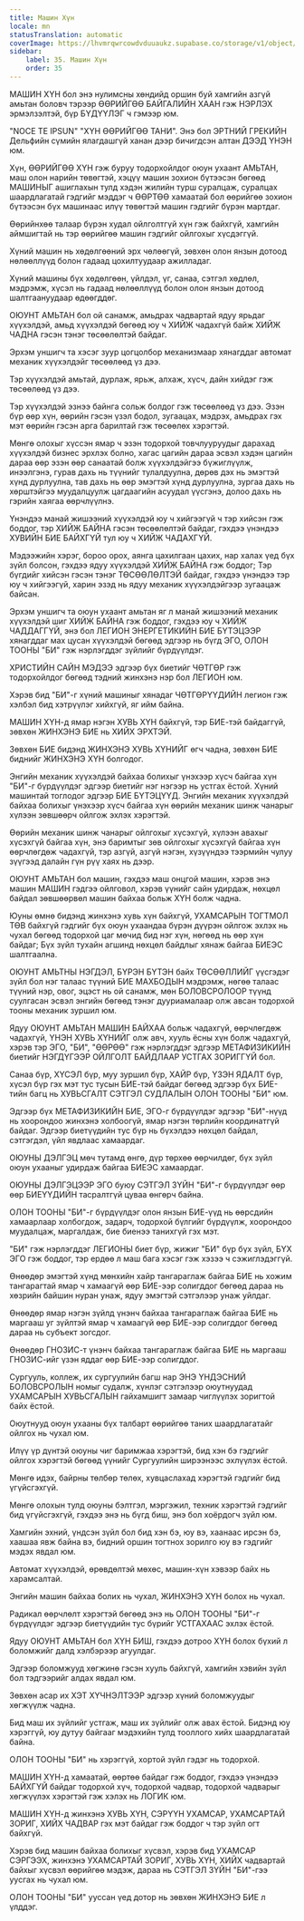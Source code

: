```yaml
---
title: Машин Хүн
locale: mn
statusTranslation: automatic
coverImage: https://lhvmrqwrcowdvduuaukz.supabase.co/storage/v1/object/public/strapi-uploads/small_cover-educacion-fundamental.webp-2d51a7828a2b1309555be27f7e2a61a0.webp
sidebar:
    label: 35. Машин Хүн
    order: 35
---
```

МАШИН ХҮН бол энэ нулимсны хөндийд оршин буй хамгийн азгүй амьтан боловч тэрээр ӨӨРИЙГӨӨ БАЙГАЛИЙН ХААН гэж НЭРЛЭХ эрмэлзэлтэй, бүр БҮДҮҮЛЭГ ч гэмээр юм.

"NOCE TE IPSUN" "ХҮН ӨӨРИЙГӨӨ ТАНИ". Энэ бол ЭРТНИЙ ГРЕКИЙН Дельфийн сүмийн ялагдашгүй ханан дээр бичигдсэн алтан ДЭЭД ҮНЭН юм.

Хүн, ӨӨРИЙГӨӨ ХҮН гэж буруу тодорхойлдог оюун ухаант АМЬТАН, маш олон нарийн төвөгтэй, хэцүү машин зохион бүтээсэн бөгөөд МАШИНЫГ ашиглахын тулд хэдэн жилийн турш суралцаж, суралцах шаардлагатай гэдгийг мэддэг ч ӨӨРТӨӨ хамаатай бол өөрийгөө зохион бүтээсэн бүх машинаас илүү төвөгтэй машин гэдгийг бүрэн мартдаг.

Өөрийнхөө талаар бүрэн худал ойлголтгүй хүн гэж байхгүй, хамгийн аймшигтай нь тэр өөрийгөө машин гэдгийг ойлгохыг хүсдэггүй.

Хүний машин нь хөдөлгөөний эрх чөлөөгүй, зөвхөн олон янзын дотоод нөлөөллүүд болон гадаад цохилтуудаар ажилладаг.

Хүний машины бүх хөдөлгөөн, үйлдэл, үг, санаа, сэтгэл хөдлөл, мэдрэмж, хүсэл нь гадаад нөлөөллүүд болон олон янзын дотоод шалтгаануудаар өдөөгддөг.

ОЮУНТ АМЬТАН бол ой санамж, амьдрах чадвартай ядуу ярьдаг хүүхэлдэй, амьд хүүхэлдэй бөгөөд юу ч ХИЙЖ чадахгүй байж ХИЙЖ ЧАДНА гэсэн тэнэг төсөөлөлтэй байдаг.

Эрхэм уншигч та хэсэг зуур цогцолбор механизмаар хянагддаг автомат механик хүүхэлдэйг төсөөлөөд үз дээ.

Тэр хүүхэлдэй амьтай, дурлаж, ярьж, алхаж, хүсч, дайн хийдэг гэж төсөөлөөд үз дээ.

Тэр хүүхэлдэй эзнээ байнга сольж болдог гэж төсөөлөөд үз дээ. Эзэн бүр өөр хүн, өөрийн гэсэн үзэл бодол, зугаацах, мэдрэх, амьдрах гэх мэт өөрийн гэсэн арга барилтай гэж төсөөлөх хэрэгтэй.

Мөнгө олохыг хүссэн ямар ч эзэн тодорхой товчлууруудыг дарахад хүүхэлдэй бизнес эрхлэх болно, хагас цагийн дараа эсвэл хэдэн цагийн дараа өөр эзэн өөр санаатай болж хүүхэлдэйгээ бүжиглүүлж, инээлгэнэ, гурав дахь нь түүнийг тулалдуулна, дөрөв дэх нь эмэгтэй хүнд дурлуулна, тав дахь нь өөр эмэгтэй хүнд дурлуулна, зургаа дахь нь хөрштэйгээ муудалцуулж цагдаагийн асуудал үүсгэнэ, долоо дахь нь гэрийн хаягаа өөрчлүүлнэ.

Үнэндээ манай жишээний хүүхэлдэй юу ч хийгээгүй ч тэр хийсэн гэж боддог, тэр ХИЙЖ БАЙНА гэсэн төсөөлөлтэй байдаг, гэхдээ үнэндээ ХУВИЙН БИЕ БАЙХГҮЙ тул юу ч ХИЙЖ ЧАДАХГҮЙ.

Мэдээжийн хэрэг, бороо орох, аянга цахилгаан цахих, нар халах үед бүх зүйл болсон, гэхдээ ядуу хүүхэлдэй ХИЙЖ БАЙНА гэж боддог; Тэр бүгдийг хийсэн гэсэн тэнэг ТӨСӨӨЛӨЛТЭЙ байдаг, гэхдээ үнэндээ тэр юу ч хийгээгүй, харин эзэд нь ядуу механик хүүхэлдэйгээр зугаацаж байсан.

Эрхэм уншигч та оюун ухаант амьтан яг л манай жишээний механик хүүхэлдэй шиг ХИЙЖ БАЙНА гэж боддог, гэхдээ юу ч ХИЙЖ ЧАДДАГГҮЙ, энэ бол ЛЕГИОН ЭНЕРГЕТИКИЙН БИЕ БҮТЭЦЭЭР хянагддаг мах цусан хүүхэлдэй бөгөөд эдгээр нь бүгд ЭГО, ОЛОН ТООНЫ "БИ" гэж нэрлэгддэг зүйлийг бүрдүүлдэг.

ХРИСТИЙН САЙН МЭДЭЭ эдгээр бүх биетийг ЧӨТГӨР гэж тодорхойлдог бөгөөд тэдний жинхэнэ нэр бол ЛЕГИОН юм.

Хэрэв бид "БИ"-г хүний машиныг хянадаг ЧӨТГӨРҮҮДИЙН легион гэж хэлбэл бид хэтрүүлэг хийхгүй, яг ийм байна.

МАШИН ХҮН-д ямар нэгэн ХУВЬ ХҮН байхгүй, тэр БИЕ-тэй байдаггүй, зөвхөн ЖИНХЭНЭ БИЕ нь ХИЙХ ЭРХТЭЙ.

Зөвхөн БИЕ бидэнд ЖИНХЭНЭ ХУВЬ ХҮНИЙГ өгч чадна, зөвхөн БИЕ биднийг ЖИНХЭНЭ ХҮН болгодог.

Энгийн механик хүүхэлдэй байхаа болихыг үнэхээр хүсч байгаа хүн "БИ"-г бүрдүүлдэг эдгээр биетийг нэг нэгээр нь устгах ёстой. Хүний машинтай тоглодог эдгээр БИЕ БҮТЭЦҮҮД. Энгийн механик хүүхэлдэй байхаа болихыг үнэхээр хүсч байгаа хүн өөрийн механик шинж чанарыг хүлээн зөвшөөрч ойлгож эхлэх хэрэгтэй.

Өөрийн механик шинж чанарыг ойлгохыг хүсэхгүй, хүлээн авахыг хүсэхгүй байгаа хүн, энэ баримтыг зөв ойлгохыг хүсэхгүй байгаа хүн өөрчлөгдөж чадахгүй, тэр азгүй, азгүй нэгэн, хүзүүндээ тээрмийн чулуу зүүгээд далайн гүн рүү хаях нь дээр.

ОЮУНТ АМЬТАН бол машин, гэхдээ маш онцгой машин, хэрэв энэ машин МАШИН гэдгээ ойлговол, хэрэв үүнийг сайн удирдаж, нөхцөл байдал зөвшөөрвөл машин байхаа больж ХҮН болж чадна.

Юуны өмнө бидэнд жинхэнэ хувь хүн байхгүй, УХАМСАРЫН ТОГТМОЛ ТӨВ байхгүй гэдгийг бүх оюун ухаандаа бүрэн дүүрэн ойлгож эхлэх нь чухал бөгөөд тодорхой цаг мөчид бид нэг хүн, нөгөөд нь өөр хүн байдаг; Бүх зүйл тухайн агшинд нөхцөл байдлыг хянаж байгаа БИЕЭС шалтгаална.

ОЮУНТ АМЬТНЫ НЭГДЭЛ, БҮРЭН БҮТЭН байх ТӨСӨӨЛЛИЙГ үүсгэдэг зүйл бол нэг талаас түүний БИЕ МАХБОДЫН мэдрэмж, нөгөө талаас түүний нэр, овог, эцэст нь ой санамж, мөн БОЛОВСРОЛООР түүнд суулгасан эсвэл энгийн бөгөөд тэнэг дууриамалаар олж авсан тодорхой тооны механик зуршил юм.

Ядуу ОЮУНТ АМЬТАН МАШИН БАЙХАА больж чадахгүй, өөрчлөгдөж чадахгүй, ҮНЭН ХУВЬ ХҮНИЙГ олж авч, хууль ёсны хүн болж чадахгүй, хэрэв тэр ЭГО, "БИ", "ӨӨРӨӨ" гэж нэрлэгддэг эдгээр МЕТАФИЗИКИЙН биетийг НЭГДҮГЭЭР ОЙЛГОЛТ БАЙДЛААР УСТГАХ ЗОРИГГҮЙ бол.

Санаа бүр, ХҮСЭЛ бүр, муу зуршил бүр, ХАЙР бүр, ҮЗЭН ЯДАЛТ бүр, хүсэл бүр гэх мэт тус тусын БИЕ-тэй байдаг бөгөөд эдгээр бүх БИЕ-тийн багц нь ХУВЬСГАЛТ СЭТГЭЛ СУДЛАЛЫН ОЛОН ТООНЫ "БИ" юм.

Эдгээр бүх МЕТАФИЗИКИЙН БИЕ, ЭГО-г бүрдүүлдэг эдгээр "БИ"-нүүд нь хоорондоо жинхэнэ холбоогүй, ямар нэгэн төрлийн координатгүй байдаг. Эдгээр биетүүдийн тус бүр нь бүхэлдээ нөхцөл байдал, сэтгэгдэл, үйл явдлаас хамаардаг.

ОЮУНЫ ДЭЛГЭЦ мөч тутамд өнгө, дүр төрхөө өөрчилдөг, бүх зүйл оюун ухааныг удирдаж байгаа БИЕЭС хамаардаг.

ОЮУНЫ ДЭЛГЭЦЭЭР ЭГО буюу СЭТГЭЛ ЗҮЙН "БИ"-г бүрдүүлдэг өөр өөр БИЕҮҮДИЙН тасралтгүй цуваа өнгөрч байна.

ОЛОН ТООНЫ "БИ"-г бүрдүүлдэг олон янзын БИЕ-үүд нь өөрсдийн хамаарлаар холбогдож, задарч, тодорхой бүлгийг бүрдүүлж, хоорондоо муудалцаж, маргалдаж, бие биенээ танихгүй гэх мэт.

"БИ" гэж нэрлэгддэг ЛЕГИОНЫ биет бүр, жижиг "БИ" бүр бүх зүйл, БҮХ ЭГО гэж боддог, тэр ердөө л маш бага хэсэг гэж хэзээ ч сэжиглэдэггүй.

Өнөөдөр эмэгтэй хүнд мөнхийн хайр тангараглаж байгаа БИЕ нь хожим тангарагтай ямар ч хамаагүй өөр БИЕ-ээр солигддог бөгөөд дараа нь хөзрийн байшин нуран унаж, ядуу эмэгтэй сэтгэлээр унаж уйлдаг.

Өнөөдөр ямар нэгэн зүйлд үнэнч байхаа тангараглаж байгаа БИЕ нь маргааш уг зүйлтэй ямар ч хамаагүй өөр БИЕ-ээр солигддог бөгөөд дараа нь субъект зогсдог.

Өнөөдөр ГНОЗИС-т үнэнч байхаа тангараглаж байгаа БИЕ нь маргааш ГНОЗИС-ийг үзэн яддаг өөр БИЕ-ээр солигддог.

Сургууль, коллеж, их сургуулийн багш нар ЭНЭ ҮНДЭСНИЙ БОЛОВСРОЛЫН номыг судалж, хүнлэг сэтгэлээр оюутнуудад УХАМСАРЫН ХУВЬСГАЛЫН гайхамшигт замаар чиглүүлэх зоригтой байх ёстой.

Оюутнууд оюун ухааны бүх талбарт өөрийгөө таних шаардлагатайг ойлгох нь чухал юм.

Илүү үр дүнтэй оюуны чиг баримжаа хэрэгтэй, бид хэн бэ гэдгийг ойлгох хэрэгтэй бөгөөд үүнийг Сургуулийн ширээнээс эхлүүлэх ёстой.

Мөнгө идэх, байрны төлбөр төлөх, хувцаслахад хэрэгтэй гэдгийг бид үгүйсгэхгүй.

Мөнгө олохын тулд оюуны бэлтгэл, мэргэжил, техник хэрэгтэй гэдгийг бид үгүйсгэхгүй, гэхдээ энэ нь бүгд биш, энэ бол хоёрдогч зүйл юм.

Хамгийн эхний, үндсэн зүйл бол бид хэн бэ, юу вэ, хаанаас ирсэн бэ, хаашаа явж байна вэ, бидний оршин тогтнох зорилго юу вэ гэдгийг мэдэх явдал юм.

Автомат хүүхэлдэй, өрөвдөлтэй мөхөс, машин-хүн хэвээр байх нь харамсалтай.

Энгийн машин байхаа болих нь чухал, ЖИНХЭНЭ ХҮН болох нь чухал.

Радикал өөрчлөлт хэрэгтэй бөгөөд энэ нь ОЛОН ТООНЫ "БИ"-г бүрдүүлдэг эдгээр биетүүдийн тус бүрийг УСТГАХААС эхлэх ёстой.

Ядуу ОЮУНТ АМЬТАН бол ХҮН БИШ, гэхдээ дотроо ХҮН болох бүхий л боломжийг далд хэлбэрээр агуулдаг.

Эдгээр боломжууд хөгжинө гэсэн хууль байхгүй, хамгийн хэвийн зүйл бол тэдгээрийг алдах явдал юм.

Зөвхөн асар их ХЭТ ХҮЧНЭЛТЭЭР эдгээр хүний боломжуудыг хөгжүүлж чадна.

Бид маш их зүйлийг устгаж, маш их зүйлийг олж авах ёстой. Бидэнд юу хэрэггүй, юу дутуу байгааг мэдэхийн тулд тооллого хийх шаардлагатай байна.

ОЛОН ТООНЫ "БИ" нь хэрэггүй, хортой зүйл гэдэг нь тодорхой.

МАШИН ХҮН-д хамаатай, өөртөө байдаг гэж боддог, гэхдээ үнэндээ БАЙХГҮЙ байдаг тодорхой хүч, тодорхой чадвар, тодорхой чадварыг хөгжүүлэх хэрэгтэй гэж хэлэх нь ЛОГИК юм.

МАШИН ХҮН-д жинхэнэ ХУВЬ ХҮН, СЭРҮҮН УХАМСАР, УХАМСАРТАЙ ЗОРИГ, ХИЙХ ЧАДВАР гэх мэт байдаг гэж боддог ч тэр зүйл огт байхгүй.

Хэрэв бид машин байхаа болихыг хүсвэл, хэрэв бид УХАМСАР СЭРГЭЭХ, жинхэнэ УХАМСАРТАЙ ЗОРИГ, ХУВЬ ХҮН, ХИЙХ чадвартай байхыг хүсвэл өөрийгөө мэдэж, дараа нь СЭТГЭЛ ЗҮЙН "БИ"-гээ уусгах нь чухал юм.

ОЛОН ТООНЫ "БИ" ууссан үед дотор нь зөвхөн ЖИНХЭНЭ БИЕ л үлддэг.

